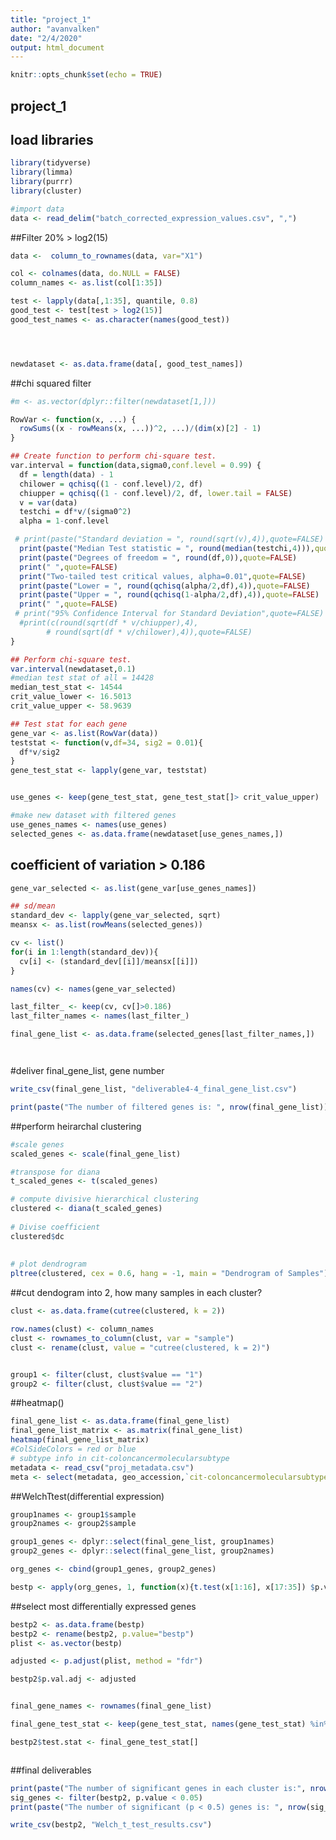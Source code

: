 ```yaml
---
title: "project_1"
author: "avanvalken"
date: "2/4/2020"
output: html_document
---
```


```r
knitr::opts_chunk$set(echo = TRUE)
```

## project_1

## load libraries
```r
library(tidyverse)
library(limma)
library(purrr)
library(cluster)
```


```r
#import data
data <- read_delim("batch_corrected_expression_values.csv", ",")


```

##Filter 20% > log2(15)
```r

data <-  column_to_rownames(data, var="X1")

col <- colnames(data, do.NULL = FALSE)
column_names <- as.list(col[1:35])

test <- lapply(data[,1:35], quantile, 0.8)
good_test <- test[test > log2(15)]
good_test_names <- as.character(names(good_test))




newdataset <- as.data.frame(data[, good_test_names])

```

##chi squared filter
```r
#m <- as.vector(dplyr::filter(newdataset[1,]))

RowVar <- function(x, ...) {
  rowSums((x - rowMeans(x, ...))^2, ...)/(dim(x)[2] - 1)
}

## Create function to perform chi-square test.
var.interval = function(data,sigma0,conf.level = 0.99) {
  df = length(data) - 1
  chilower = qchisq((1 - conf.level)/2, df)
  chiupper = qchisq((1 - conf.level)/2, df, lower.tail = FALSE)
  v = var(data)
  testchi = df*v/(sigma0^2)
  alpha = 1-conf.level

 # print(paste("Standard deviation = ", round(sqrt(v),4)),quote=FALSE)
  print(paste("Median Test statistic = ", round(median(testchi,4))),quote=FALSE)
  print(paste("Degrees of freedom = ", round(df,0)),quote=FALSE)
  print(" ",quote=FALSE)
  print("Two-tailed test critical values, alpha=0.01",quote=FALSE)
  print(paste("Lower = ", round(qchisq(alpha/2,df),4)),quote=FALSE)
  print(paste("Upper = ", round(qchisq(1-alpha/2,df),4)),quote=FALSE)
  print(" ",quote=FALSE)
 # print("95% Confidence Interval for Standard Deviation",quote=FALSE)
  #print(c(round(sqrt(df * v/chiupper),4), 
        # round(sqrt(df * v/chilower),4)),quote=FALSE)
}

## Perform chi-square test.
var.interval(newdataset,0.1)
#median test stat of all = 14428
median_test_stat <- 14544
crit_value_lower <- 16.5013
crit_value_upper <- 58.9639

## Test stat for each gene
gene_var <- as.list(RowVar(data))
teststat <- function(v,df=34, sig2 = 0.01){
  df*v/sig2
}
gene_test_stat <- lapply(gene_var, teststat)


use_genes <- keep(gene_test_stat, gene_test_stat[]> crit_value_upper)

#make new dataset with filtered genes
use_genes_names <- names(use_genes)
selected_genes <- as.data.frame(newdataset[use_genes_names,])

```


## coefficient of variation > 0.186
```r

gene_var_selected <- as.list(gene_var[use_genes_names])

## sd/mean
standard_dev <- lapply(gene_var_selected, sqrt)
meansx <- as.list(rowMeans(selected_genes))

cv <- list()
for(i in 1:length(standard_dev)){
  cv[i] <- (standard_dev[[i]]/meansx[[i]])
}

names(cv) <- names(gene_var_selected)

last_filter_ <- keep(cv, cv[]>0.186)
last_filter_names <- names(last_filter_)

final_gene_list <- as.data.frame(selected_genes[last_filter_names,])




```

#deliver final_gene_list, gene number
```r

write_csv(final_gene_list, "deliverable4-4_final_gene_list.csv")

print(paste("The number of filtered genes is: ", nrow(final_gene_list)))
```

##perform heirarchal clustering
```r
#scale genes
scaled_genes <- scale(final_gene_list)

#transpose for diana
t_scaled_genes <- t(scaled_genes)

# compute divisive hierarchical clustering
clustered <- diana(t_scaled_genes)
 
# Divise coefficient
clustered$dc
 
 
# plot dendrogram
pltree(clustered, cex = 0.6, hang = -1, main = "Dendrogram of Samples")
```

##cut dendogram into 2, how many samples in each cluster?
```r
clust <- as.data.frame(cutree(clustered, k = 2))

row.names(clust) <- column_names
clust <- rownames_to_column(clust, var = "sample")
clust <- rename(clust, value = "cutree(clustered, k = 2)")


group1 <- filter(clust, clust$value == "1")
group2 <- filter(clust, clust$value == "2")


```

##heatmap()
```r
final_gene_list <- as.data.frame(final_gene_list)
final_gene_list_matrix <- as.matrix(final_gene_list)
heatmap(final_gene_list_matrix)
#ColSideColors = red or blue
# subtype info in cit-coloncancermolecularsubtype
metadata <- read_csv("proj_metadata.csv")
meta <- select(metadata, geo_accession,`cit-coloncancermolecularsubtype`)


```

##WelchTtest(differential expression)
```r
group1names <- group1$sample
group2names <- group2$sample

group1_genes <- dplyr::select(final_gene_list, group1names)
group2_genes <- dplyr::select(final_gene_list, group2names)

org_genes <- cbind(group1_genes, group2_genes)

bestp <- apply(org_genes, 1, function(x){t.test(x[1:16], x[17:35]) $p.value})
```

##select most differentially expressed genes
```r
bestp2 <- as.data.frame(bestp)
bestp2 <- rename(bestp2, p.value="bestp")
plist <- as.vector(bestp)

adjusted <- p.adjust(plist, method = "fdr")

bestp2$p.val.adj <- adjusted


final_gene_names <- rownames(final_gene_list)

final_gene_test_stat <- keep(gene_test_stat, names(gene_test_stat) %in% final_gene_names)

bestp2$test.stat <- final_gene_test_stat[]



```

##final deliverables
```r

print(paste("The number of significant genes in each cluster is:", nrow(group1), "for cluster 1;", nrow(group2), "for cluster 2."))
sig_genes <- filter(bestp2, p.value < 0.05)
print(paste("The number of significant (p < 0.5) genes is: ", nrow(sig_genes)))

write_csv(bestp2, "Welch_t_test_results.csv")
```

